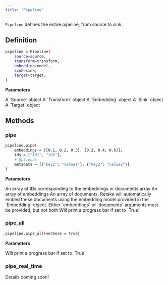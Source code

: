 ```yaml
---
title: "Pipeline"
---
```


`Pipeline` defines the entire pipeline, from source to sink.

## Definition

```bash
pipeline = Pipeline(
    source=source,
    transform=transform,
    embedding=model,
    sink=sink,
    target=target,
)
```

**Parameters**

<ParamField body="source" type="Source" required>
  A `Source` object
</ParamField>
<ParamField body="transform" type="Transform" required>
  A `Transform` object
</ParamField>
<ParamField body="embedding" type="Embedding" required>
  A `Embedding` object
</ParamField>
<ParamField body="sink" type="Sink" required>
  A `Sink` object
</ParamField>
<ParamField body="target" type="Target" required>
  A `Target` object
</ParamField>

## Methods

### pipe

```bash
pipeline.pipe(
    embeddings = [[0.1, 0.2, 0.3], [0.2, 0.4, 0.6]],
    ids = ["id1", "id2"],
    # Optional
    metadata = [{"key1": "value1"}, {"key2": "value2"}]
)
```

**Parameters**

<ParamField body="ids" type="List[Union[str, int]]" required>
  An array of IDs corresponding to the embeddings or documents array
</ParamField>
<ParamField body="embeddings" type="List[List[float]]">
  An array of embeddings
</ParamField>
<ParamField body="documents" type="List[str]">
  An array of documents. Retake will automatically embed these documents using
  the embedding model provided in the `Embedding` object. Either `embeddings` or
  `documents` arguments must be provided, but not both
</ParamField>
<ParamField body="verbose" type="boolean" default="True">
  Will print a progress bar if set to `True`
</ParamField>

### pipe_all

```bash
pipeline.pipe_all(verbose = True)
```

**Parameters**

<ParamField body="verbose" type="boolean" default="True">
  Will print a progress bar if set to `True`
</ParamField>

### pipe_real_time

Details coming soon!
